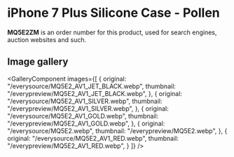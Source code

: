 
# iPhone 7 Plus Silicone Case - Pollen

<Callout type='info' emoji='👉🏻'>**MQ5E2ZM** is an order number for this product, used for search engines, auction websites and such.</Callout>

## Image gallery

<GalleryComponent
    images={[
      {
        original: "/everysource/MQ5E2_AV1_JET_BLACK.webp",
        thumbnail: "/everypreview/MQ5E2_AV1_JET_BLACK.webp",
      },
      {
        original: "/everysource/MQ5E2_AV1_SILVER.webp",
        thumbnail: "/everypreview/MQ5E2_AV1_SILVER.webp",
      },
      {
        original: "/everysource/MQ5E2_AV1_GOLD.webp",
        thumbnail: "/everypreview/MQ5E2_AV1_GOLD.webp",
      },
      {
        original: "/everysource/MQ5E2.webp",
        thumbnail: "/everypreview/MQ5E2.webp",
      },
      {
        original: "/everysource/MQ5E2_AV1_RED.webp",
        thumbnail: "/everypreview/MQ5E2_AV1_RED.webp",
      }
    ]}
  />
